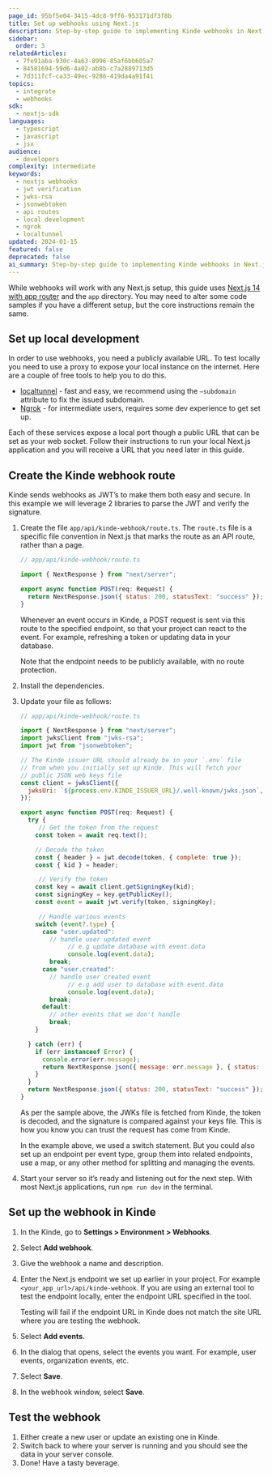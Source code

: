 ```yaml
---
page_id: 95bf5e04-3415-4dc8-9ff6-953171df3f8b
title: Set up webhooks using Next.js
description: Step-by-step guide to implementing Kinde webhooks in Next.js including JWT verification, API route setup, and local development testing
sidebar:
  order: 3
relatedArticles:
  - 7fe91aba-930c-4a63-8996-85af6bb605a7
  - 84581694-59d6-4a02-ab8b-c7a2889713d5
  - 7d311fcf-ca33-49ec-9286-419da4a91f41
topics:
  - integrate
  - webhooks
sdk:
  - nextjs-sdk
languages:
  - typescript
  - javascript
  - jsx
audience:
  - developers
complexity: intermediate
keywords:
  - nextjs webhooks
  - jwt verification
  - jwks-rsa
  - jsonwebtoken
  - api routes
  - local development
  - ngrok
  - localtunnel
updated: 2024-01-15
featured: false
deprecated: false
ai_summary: Step-by-step guide to implementing Kinde webhooks in Next.js including JWT verification, API route setup, and local development testing.
---
```


While webhooks will work with any Next.js setup, this guide uses [Next.js 14 with app router](/developer-tools/sdks/backend/nextjs-sdk/) and the `app` directory. You may need to alter some code samples if you have a different setup, but the core instructions remain the same.

## Set up local development

In order to use webhooks, you need a publicly available URL. To test locally you need to use a proxy to expose your local instance on the internet. Here are a couple of free tools to help you to do this.

- [localtunnel](https://theboroer.github.io/localtunnel-www/) - fast and easy, we recommend using the `—subdomain` attribute to fix the issued subdomain.
- [Ngrok](https://ngrok.com/) - for intermediate users, requires some dev experience to get set up.

Each of these services expose a local port though a public URL that can be set as your web socket. Follow their instructions to run your local Next.js application and you will receive a URL that you need later in this guide.

## Create the Kinde webhook route

Kinde sends webhooks as JWT’s to make them both easy and secure. In this example we will leverage 2 libraries to parse the JWT and verify the signature.

1. Create the file `app/api/kinde-webhook/route.ts`. The `route.ts` file is a specific file convention in Next.js that marks the route as an API route, rather than a page.

   ```jsx
   // app/api/kinde-webhook/route.ts

   import { NextResponse } from "next/server";

   export async function POST(req: Request) {
     return NextResponse.json({ status: 200, statusText: "success" });
   }
   ```

   Whenever an event occurs in Kinde, a POST request is sent via this route to the specified endpoint, so that your project can react to the event. For example, refreshing a token or updating data in your database.

   Note that the endpoint needs to be publicly available, with no route protection.

2. Install the dependencies.

   <PackageManagers pkg="jwks-rsa jsonwebtoken" />

3. Update your file as follows:

   ```jsx
   // app/api/kinde-webhook/route.ts

   import { NextResponse } from "next/server";
   import jwksClient from "jwks-rsa";
   import jwt from "jsonwebtoken";

   // The Kinde issuer URL should already be in your `.env` file
   // from when you initially set up Kinde. This will fetch your
   // public JSON web keys file
   const client = jwksClient({
     jwksUri: `${process.env.KINDE_ISSUER_URL}/.well-known/jwks.json`,
   });

   export async function POST(req: Request) {
     try {
   		// Get the token from the request
       const token = await req.text();

       // Decode the token
       const { header } = jwt.decode(token, { complete: true });
       const { kid } = header;

   		// Verify the token
       const key = await client.getSigningKey(kid);
       const signingKey = key.getPublicKey();
       const event = await jwt.verify(token, signingKey);

   		// Handle various events
       switch (event?.type) {
         case "user.updated":
           // handle user updated event
   				// e.g update database with event.data
   				console.log(event.data);
           break;
         case "user.created":
           // handle user created event
   				// e.g add user to database with event.data
   				console.log(event.data);
           break;
         default:
           // other events that we don't handle
           break;
       }

     } catch (err) {
       if (err instanceof Error) {
         console.error(err.message);
         return NextResponse.json({ message: err.message }, { status: 400 });
       }
     }
     return NextResponse.json({ status: 200, statusText: "success" });
   }
   ```

   As per the sample above, the JWKs file is fetched from Kinde, the token is decoded, and the signature is compared against your keys file. This is how you know you can trust the request has come from Kinde.

   <Aside title="Handling different event types">

   In the example above, we used a switch statement. But you could also set up an endpoint per event type, group them into related endpoints, use a map, or any other method for splitting and managing the events.

   </Aside>

4. Start your server so it’s ready and listening out for the next step. With most Next.js applications, run `npm run dev` in the terminal.

## Set up the webhook in Kinde

1. In the Kinde, go to **Settings > Environment > Webhooks**.
2. Select **Add webhook**.
3. Give the webhook a name and description.
4. Enter the Next.js endpoint we set up earlier in your project. For example `<your_app_url>/api/kinde-webhook`. If you are using an external tool to test the endpoint locally, enter the endpoint URL specified in the tool.

   <Aside type="warning" title="Make sure URLs match">

   Testing will fail if the endpoint URL in Kinde does not match the site URL where you are testing the webhook.

   </Aside>

5. Select **Add events.**
6. In the dialog that opens, select the events you want. For example, user events, organization events, etc.
7. Select **Save**.
8. In the webhook window, select **Save**.

## Test the webhook

1. Either create a new user or update an existing one in Kinde.
2. Switch back to where your server is running and you should see the data in your server console.
3. Done! Have a tasty beverage.
